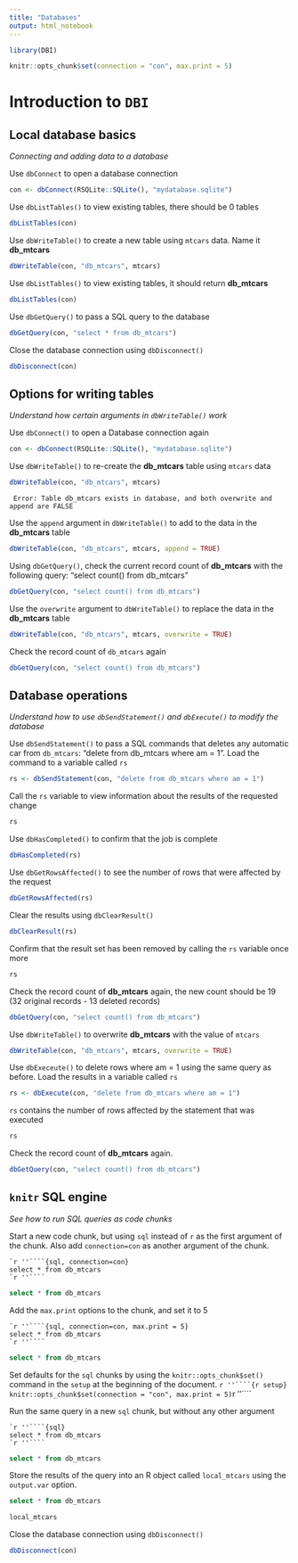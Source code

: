```yaml
---
title: "Databases"
output: html_notebook
---
```


```r
library(DBI)

knitr::opts_chunk$set(connection = "con", max.print = 5)
```


# Introduction to `DBI` 

## Local database basics
*Connecting and adding data to a database*

Use `dbConnect` to open a database connection
```r
con <- dbConnect(RSQLite::SQLite(), "mydatabase.sqlite")
```
    
Use `dbListTables()` to view existing tables, there should be 0 tables
```r
dbListTables(con)
```

Use `dbWriteTable()` to create a new table using `mtcars` data. Name it **db_mtcars**
```r
dbWriteTable(con, "db_mtcars", mtcars)
```

Use `dbListTables()` to view existing tables, it should return **db_mtcars**
```r
dbListTables(con)
```

Use `dbGetQuery()` to pass a SQL query to the database
```r
dbGetQuery(con, "select * from db_mtcars")
```

Close the database connection using `dbDisconnect()`
```r
dbDisconnect(con)
```

## Options for writing tables
*Understand how certain arguments in `dbWriteTable()` work*

Use `dbConnect()` to open a Database connection again
```r
con <- dbConnect(RSQLite::SQLite(), "mydatabase.sqlite")
```

Use `dbWriteTable()` to re-create the **db_mtcars** table using `mtcars` data
```r
dbWriteTable(con, "db_mtcars", mtcars)
```

```
 Error: Table db_mtcars exists in database, and both overwrite and append are FALSE
```

Use the `append` argument in `dbWriteTable()` to add to the data in the **db_mtcars** table
```r
dbWriteTable(con, "db_mtcars", mtcars, append = TRUE)
```

Using `dbGetQuery()`, check the current record count of **db_mtcars** with the following query: "select count() from db_mtcars"
```r
dbGetQuery(con, "select count() from db_mtcars")
```

Use the `overwrite` argument to `dbWriteTable()` to replace the data in the **db_mtcars** table
```r
dbWriteTable(con, "db_mtcars", mtcars, overwrite = TRUE)
```

Check the record count of `db_mtcars` again
```r
dbGetQuery(con, "select count() from db_mtcars")
```

## Database operations
*Understand how to use `dbSendStatement()` and `dbExecute()` to modify the database*

Use `dbSendStatement()` to pass a SQL commands that deletes any automatic car from `db_mtcars`: "delete from db_mtcars where am = 1". Load the command to a variable called `rs`
```r
rs <- dbSendStatement(con, "delete from db_mtcars where am = 1")
```

Call the `rs` variable to view information about the results of the requested change
```r
rs
```

Use `dbHasCompleted()` to confirm that the job is complete
```r
dbHasCompleted(rs)
```

Use `dbGetRowsAffected()` to see the number of rows that were affected by the request
```r
dbGetRowsAffected(rs)
```

Clear the results using `dbClearResult()`
```r
dbClearResult(rs)
```

Confirm that the result set has been removed by calling the `rs` variable once more
```r
rs
```

Check the record count of **db_mtcars** again, the new count should be 19 (32 original records - 13 deleted records)
```r
dbGetQuery(con, "select count() from db_mtcars")
```

Use `dbWriteTable()` to overwrite **db_mtcars** with the value of `mtcars`
```r
dbWriteTable(con, "db_mtcars", mtcars, overwrite = TRUE)
```
    
Use `dbExeceute()` to delete rows where am = 1 using the same query as before. Load the results in a variable called `rs`
```r
rs <- dbExecute(con, "delete from db_mtcars where am = 1")
```
    
`rs` contains the number of rows affected by the statement that was executed
```r
rs
```
    
Check the record count of **db_mtcars** again.
```r
dbGetQuery(con, "select count() from db_mtcars")
```

## `knitr` SQL engine
*See how to run SQL queries as code chunks*

Start a new code chunk, but using `sql` instead of `r` as the first argument of the chunk.  Also add `connection=con` as another argument of the chunk.

    `r ''````{sql, connection=con}
    select * from db_mtcars
    `r ''````

```sql
select * from db_mtcars
```

Add the `max.print` options to the chunk, and set it to 5

    `r ''````{sql, connection=con, max.print = 5}
    select * from db_mtcars
    `r ''````

```sql
select * from db_mtcars
```

Set defaults for the `sql` chunks by using the `knitr::opts_chunk$set()` command in the `setup` at the beginning of the document.
    `r ''````{r setup}
    knitr::opts_chunk$set(connection = "con", max.print = 5)
    `r ''````

Run the same query in a new `sql` chunk, but without any other argument

    `r ''````{sql}
    select * from db_mtcars
    `r ''````

```sql
select * from db_mtcars
```

Store the results of the query into an R object called `local_mtcars` using 
the `output.var` option.
```sql
select * from db_mtcars
```

```r
local_mtcars
```

Close the database connection using `dbDisconnect()`
```r
dbDisconnect(con)
```